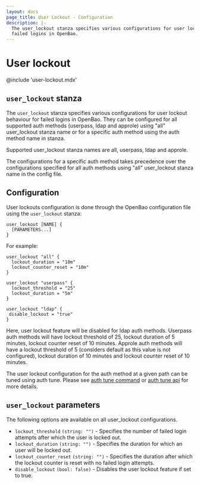 ```yaml
---
layout: docs
page_title: User Lockout - Configuration
description: |-
  The user_lockout stanza specifies various configurations for user lockout behaviour for
  failed logins in OpenBao. 
---
```

# User lockout

@include 'user-lockout.mdx'

## `user_lockout` stanza

The `user_lockout` stanza specifies various configurations for user lockout 
behaviour for failed logins in OpenBao. They can be configured for all supported auth methods
(userpass, ldap and approle) using "all" user_lockout stanza name or for a specific auth method 
using the auth method name in stanza. 

Supported user_lockout stanza names are all, userpass, ldap and approle.

The configurations for a specific auth method takes precedence over the configurations specified 
for all auth methods using "all" user_lockout stanza name in the config file.

## Configuration

User lockouts configuration is done through the OpenBao configuration file using
the `user_lockout` stanza:

```hcl
user_lockout [NAME] {
  [PARAMETERS...]
}
```

For example:

```hcl
user_lockout "all" {
  lockout_duration = "10m"
  lockout_counter_reset = "10m"
}

user_lockout "userpass" {
  lockout_threshold = "25"
  lockout_duration = "5m"
}

user_lockout "ldap" {
 disable_lockout = "true"
}
```

Here, user lockout feature will be disabled for ldap auth methods. Userpass auth methods will have lockout threshold of 25, 
lockout duration of 5 minutes, lockout counter reset of 10 minutes. Approle auth methods will have a lockout threshold of 
5 (considers default as this value is not configured), lockout duration of 10 minutes and lockout counter reset of 10 minutes.

The user lockout configuration for the auth method at a given path can be tuned using auth tune. Please see [auth tune command](/vault/docs/commands/auth/tune)
or [auth tune api](/vault/api-docs/system/auth#tune-auth-method) for more details. 

## `user_lockout` parameters

The following options are available on all user_lockout configurations.

- `lockout_threshold` `(string: "")` - Specifies the number of failed login attempts after which the user is locked out.
- `lockout_duration` `(string: "")` - Specifies the duration for which an user will be locked out.
- `lockout_counter_reset` `(string: "")` - Specifies the duration after which the lockout counter is reset with no failed login attempts.
- `disable_lockout` `(bool: false)` - Disables the user lockout feature if set to true.
